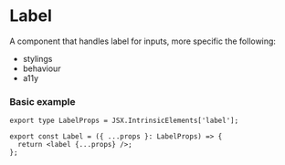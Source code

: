 
<Meta title="Suggested Components/Label" />

# Label

A component that handles label for inputs, more specific the following:

- stylings
- behaviour
- a11y

### Basic example

```tsx
export type LabelProps = JSX.IntrinsicElements['label'];

export const Label = ({ ...props }: LabelProps) => {
  return <label {...props} />;
};
```
